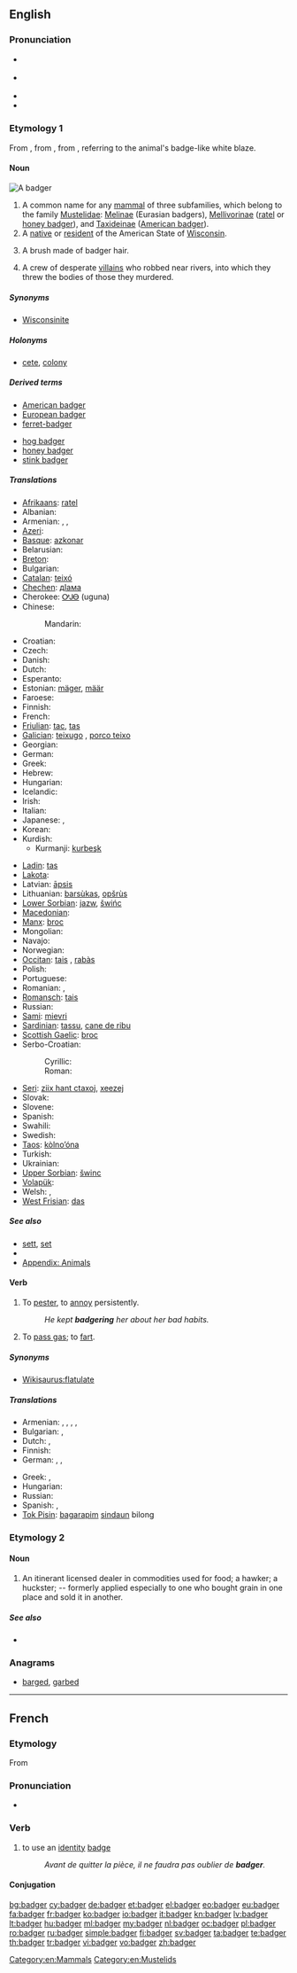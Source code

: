 ==English==
{{was wotd|2009|August|7}}
{{slim-wikipedia|Badger (disambiguation)}}

===Pronunciation===
* {{a|UK}} {{IPA|/ˈbædʒə/}}
* {{a|US}} {{IPA|/ˈbædʒɚ/}}
* {{audio|en-us-badger.ogg|Audio (US)}}
* {{rhymes|ædʒə(r)}}

===Etymology 1===
From {{etyl|enm}} {{term|bageard||marked by a badge|lang=enm}}, from {{term|bage||badge|lang=enm}}, from {{etyl|xno}} {{term|bage||emblem|lang=xno}}, referring to the animal's badge-like white blaze.

====Noun====
[[Image:Meles meles MHNT.jpg|thumb|A badger]]
{{en-noun}}

# A common name for any [[mammal]] of three subfamilies, which belong to the family [[Mustelidae]]: [[Melinae]] (Eurasian badgers), [[Mellivorinae]] ([[ratel]] or [[honey badger]]), and [[Taxideinae]] ([[American badger]]).
# A [[native]] or [[resident]] of the American State of [[Wisconsin]].
# {{obsolete}} A brush made of badger hair.
# {{plural|obsolete|vulgar|cant}} A crew of desperate [[villain]]s who robbed near rivers, into which they threw the bodies of those they murdered.

=====Synonyms=====
* {{sense|native or resident of Wisconsin}} [[Wisconsinite]]

=====Holonyms=====
* {{sense|mammal}} [[cete]], [[colony]]

=====Derived terms=====
{{rel-top|terms derived from ''badger (noun)''}}
* [[American badger]]
* [[European badger]]
* [[ferret-badger]]
{{rel-mid}}
* [[hog badger]]
* [[honey badger]]
* [[stink badger]]
{{rel-bottom}}

=====Translations=====
{{trans-top|mammal}}
* [[Afrikaans]]: [[ratel]]
* Albanian: {{t+|sq|baldosë|f|xs=Albanian}}
* Armenian: {{t-|hy|գորշուկ|tr=goršuk}},  {{t-|hy|փորսուղ|tr=p’orsuġ}},  {{t-|hy|իշղար|tr=išġar}}
* [[Azeri]]: {{t|az|porsuq|xs=Azeri}}
* [[Basque]]: [[azkonar]]
* Belarusian: {{t-|be|барсук|m|tr=barsúk|xs=Belarusian}}
* [[Breton]]: {{t|br|broc'h|m}}
* Bulgarian: {{t+|bg|язовец|m|tr=jázovec}}
* [[Catalan]]: [[teixó]] {{m}}
* [[Chechen]]: [[дIама]]
* Cherokee: [[ᎤᎫᎾ]] (uguna)
* Chinese:
*: Mandarin: {{t|zh|獾|tr=huān|sc=Hani}}
* Croatian: {{t-|hr|jazavac|m}}
* Czech: {{t-|cs|jezevec|m}}
* Danish: {{t-|da|grævling|c}}
* Dutch: {{t+|nl|das|m}}
* Esperanto: {{t-|eo|melo|xs=Esperanto}}
* Estonian: [[mäger]], [[määr]]
* Faroese: {{t|fo|grevlingur|m}}
* Finnish: {{t+|fi|mäyrä}}
* French: {{t+|fr|blaireau|m}}
* [[Friulian]]: [[tac]], [[tas]]
* [[Galician]]: [[teixugo]] {{m}}, [[porco teixo]] {{m}}
* Georgian: {{t|ka|მაჩვი|tr=mač’vi|sc=Geor|xs=Georgian}}
* German: {{t+|de|Dachs|m}}
* Greek: {{t+|el|ασβός|m}}
* Hebrew: {{t+|he|גירית|f|alt=גִּירִית}}
* Hungarian: {{t+|hu|borz}}
* Icelandic: {{t-|is|greifingi|m}}
* Irish: {{t+|ga|broc|m|xs=Irish}}
* Italian: {{t+|it|tasso|m}}
* Japanese: {{t-|ja|アナグマ|tr=anaguma}}, {{t|ja|穴熊|tr=あなぐま, anaguma|sc=Jpan}}
* Korean: {{t|ko|오소리|tr=osori|sc=Kore}}
* Kurdish:
** Kurmanji: [[kurbeşk]]
{{trans-mid}}
* [[Ladin]]: [[tas]]
* [[Lakota]]: {{tø|lkt|ȟoká}}
* Latvian: [[āpsis]] {{m}}
* Lithuanian: [[barsùkas]], [[opšrùs]] {{g|lt}}
* [[Lower Sorbian]]: [[jazw]], [[šwińc]]
* [[Macedonian]]: {{t|mk|јазовец|m|tr=jázovec}}
* [[Manx]]: [[broc]]
* Mongolian: {{t|mn|дорго|tr=dorgo|sc=Cyrl}}
* Navajo: {{tø|nv|nahashchʼidí}}
* Norwegian: {{t|no|grevling|m}}
* [[Occitan]]: [[tais]] {{m}}, [[rabàs]] {{m}}
* Polish: {{t+|pl|borsuk|m}}
* Portuguese: {{t+|pt|texugo|m}}
* Romanian: {{t+|ro|viezure|m}},  {{t+|ro|bursuc|m}}
* [[Romansch]]: [[tais]]
* Russian: {{t+|ru|барсук|m|tr=barsúk}}
* [[Sami]]: [[mievri]]
* [[Sardinian]]: [[tassu]], [[cane de ribu]]
* [[Scottish Gaelic]]: [[broc]] {{m}}
* Serbo-Croatian:
*: Cyrillic: {{t|sh|jазавац|m}}
*: Roman: {{t|sh|jazavac|m}}
* [[Seri]]: [[ziix hant ctaxoj]], [[xeezej]]
* Slovak: {{t|sk|jazvec|m}}
* Slovene: {{t+|sl|jazbec|m}}
* Spanish: {{t+|es|tejón|m}}
* Swahili: {{t|sw|melesi}}
* Swedish: {{t+|sv|grävling|c}}
* [[Taos]]: [[kòlno’óna]]
* Turkish: {{t+|tr|porsuk}}
* Ukrainian: {{t+|uk|борсук|m|tr=borsúk|xs=Ukrainian}}
* [[Upper Sorbian]]: [[šwinc]] {{m}}
* [[Volapük]]: {{t+|vo|daf|xs=Volapük}}
* Welsh: {{t+|cy|mochyn daear|m|xs=Welsh}}, {{t|cy|broch}}
* [[West Frisian]]: [[das]] {{c}}
{{trans-bottom}}

{{trans-see|native or resident of Wisconsin|Wisconsinite}}

=====See also=====
* [[sett]], [[set]]
* {{pedia}}
* [[Appendix: Animals]]

====Verb====
{{en-verb|badgers|badgering|badgered}}

# To [[pester]], to [[annoy]] persistently.
#: ''He kept '''badgering''' her about her bad habits.''
# {{British|informal}} To [[pass gas]]; to [[fart]].

=====Synonyms=====
* {{sense|to fart}} [[Wikisaurus:flatulate]]

=====Translations=====
{{trans-top|pester}}
* Armenian: {{t|hy|հետապնդել|tr=hetapndel}},  {{t|hy|հալածել|tr=halaçel}},  {{t-|hy|ջղայնացնել|tr=ǰġaynac’nel}},  {{t|hy|հոգին հանել|tr=hogin hanel}},  {{t|hy|տեռորի տակ պահել|tr=teṙori tak pahel}}
* Bulgarian: {{t|bg|дразня}},  {{t|bg|безпокоя}}
* Dutch: {{t+|nl|lastigvallen}}, {{t+|nl|plagen}}
* Finnish: {{t+|fi|kiusata}}
* German: {{t+|de|belästigen}}, {{t+|de|plagen}}, {{t+|de|piesacken}}
{{trans-mid}}
* Greek: {{t+|el|ταράζω}}, {{t+|el|ζαλίζω}}
* Hungarian: {{t|hu|piszkál}}
* Russian: {{t|ru|дразнить}}
* Spanish: {{t-|es|fastidiar}}, {{t+|es|molestar}}
* [[Tok Pisin]]: [[bagarapim]] [[sindaun]] bilong<!-- if these words make up a single idiom, they should be wikified as a single entity-->
{{trans-bottom}}

{{trans-see|fart}}

===Etymology 2===
{{unk.}}

====Noun====
{{en-noun}}

# {{obsolete}} An itinerant licensed dealer in commodities used for food; a hawker; a huckster; -- formerly applied especially to one who bought grain in one place and sold it in another.

=====See also=====
* {{pedia|Badger (person)|Badger (trade)}}

===Anagrams===
* [[barged#English|barged]], [[garbed#English|garbed]]

[[Category:en:Mammals]]
[[Category:en:Mustelids]]

----

==French==

===Etymology===
From {{etyl|en|fr}} {{term|badge|lang=en}}

===Pronunciation===
* {{IPA|/badʒe/|lang=fr}}

===Verb===
{{fr-verb}}

# to use an [[identity]] [[badge]]
#: ''Avant de quitter la pièce, il ne faudra pas oublier de '''badger'''.''

====Conjugation====
{{fr-conj-ger|bad|avoir}}

[[bg:badger]]
[[cy:badger]]
[[de:badger]]
[[et:badger]]
[[el:badger]]
[[eo:badger]]
[[eu:badger]]
[[fa:badger]]
[[fr:badger]]
[[ko:badger]]
[[io:badger]]
[[it:badger]]
[[kn:badger]]
[[lv:badger]]
[[lt:badger]]
[[hu:badger]]
[[ml:badger]]
[[my:badger]]
[[nl:badger]]
[[oc:badger]]
[[pl:badger]]
[[ro:badger]]
[[ru:badger]]
[[simple:badger]]
[[fi:badger]]
[[sv:badger]]
[[ta:badger]]
[[te:badger]]
[[th:badger]]
[[tr:badger]]
[[vi:badger]]
[[vo:badger]]
[[zh:badger]]